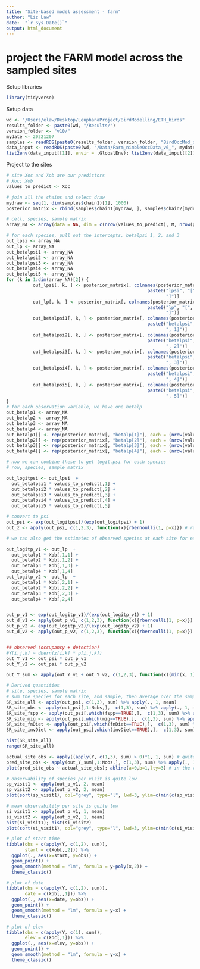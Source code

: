 ```yaml
---
title: "Site-based model assessment - farm"
author: "Liz Law"
date:  "`r Sys.Date()`"
output: html_document
---
```

# project the FARM model across the sampled sites

Setup libraries
```r
library(tidyverse)
```

Setup data
```r
wd <- "/Users/elaw/Desktop/LeuphanaProject/BirdModelling/ETH_birds"
results_folder <- paste0(wd, "/Results/")  
version_folder <- "v10/"
mydate <- 20221207
samples <- readRDS(paste0(results_folder, version_folder, "BirdOccMod_dOcc_samples_farm_", mydate, "_seed101.RDS"))
data_input <- readRDS(paste0(wd, "/Data/Farm_nimbleOccData_v6_", mydate, ".RDS"))
list2env(data_input[[1]], envir = .GlobalEnv); list2env(data_input[[2]], envir = .GlobalEnv); rm(data_input)
```

Project to the sites
```r
# site Xoc and Xob are our predictors 
# Xoc; Xob
values_to_predict <- Xoc

# join all the chains and select draw
mydraw <- seq(1, dim(samples$chain1)[1], 1000)
posterior_matrix <- rbind(samples$chain1[mydraw, ], samples$chain2[mydraw, ], samples$chain3[mydraw, ]) 

# cell, species, sample matrix
array_NA <- array(data = NA, dim = c(nrow(values_to_predict), M, nrow(posterior_matrix)))

# for each species, pull out the intercepts, betalpsi 1, 2, and 3
out_lpsi <- array_NA
out_lp <- array_NA
out_betalpsi1 <- array_NA
out_betalpsi2 <- array_NA
out_betalpsi3 <- array_NA
out_betalpsi4 <- array_NA
out_betalpsi5 <- array_NA
for (k in 1:dim(array_NA)[2]) {
          out_lpsi[, k, ] <- posterior_matrix[, colnames(posterior_matrix) %in% 
                                                     paste0("lpsi", "[", k, 
                                                            "]")]
          out_lp[, k, ] <- posterior_matrix[, colnames(posterior_matrix) %in% 
                                                     paste0("lp", "[", k, 
                                                            "]")]
          out_betalpsi1[, k, ] <- posterior_matrix[, colnames(posterior_matrix) %in% 
                                                     paste0("betalpsi", "[", k, 
                                                            ", 1]")]
          out_betalpsi2[, k, ] <- posterior_matrix[, colnames(posterior_matrix) %in% 
                                                     paste0("betalpsi", "[", k, 
                                                            ", 2]")]
          out_betalpsi3[, k, ] <- posterior_matrix[, colnames(posterior_matrix) %in% 
                                                     paste0("betalpsi", "[", k, 
                                                            ", 3]")]
          out_betalpsi4[, k, ] <- posterior_matrix[, colnames(posterior_matrix) %in% 
                                                     paste0("betalpsi", "[", k, 
                                                            ", 4]")]
          out_betalpsi5[, k, ] <- posterior_matrix[, colnames(posterior_matrix) %in% 
                                                     paste0("betalpsi", "[", k, 
                                                            ", 5]")]
}
# for each observation variable, we have one betalp
out_betalp1 <- array_NA
out_betalp2 <- array_NA
out_betalp3 <- array_NA
out_betalp4 <- array_NA
out_betalp1[] <- rep(posterior_matrix[, "betalp[1]"], each = (nrow(values_to_predict)*M))
out_betalp2[] <- rep(posterior_matrix[, "betalp[2]"], each = (nrow(values_to_predict)*M))
out_betalp3[] <- rep(posterior_matrix[, "betalp[3]"], each = (nrow(values_to_predict)*M))
out_betalp4[] <- rep(posterior_matrix[, "betalp[4]"], each = (nrow(values_to_predict)*M))

# now we can combine these to get logit.psi for each species
# row, species, sample matrix

out_logitpsi <- out_lpsi  +
  out_betalpsi1 * values_to_predict[,1] + 
  out_betalpsi2 * values_to_predict[,2] +
  out_betalpsi3 * values_to_predict[,3] +
  out_betalpsi4 * values_to_predict[,4] +
  out_betalpsi5 * values_to_predict[,5] 

# convert to psi 
out_psi <- exp(out_logitpsi)/(exp(out_logitpsi) + 1)
out_z <- apply(out_psi, c(1,2,3), function(x){rbernoulli(1, p=x)}) # random

# we can also get the estimates of observed species at each site for each event

out_logitp_v1 <- out_lp  +
  out_betalp1 * Xob[,1,1] + 
  out_betalp2 * Xob[,1,2] +
  out_betalp3 * Xob[,1,3] +
  out_betalp4 * Xob[,1,4]
out_logitp_v2 <- out_lp  +
  out_betalp1 * Xob[,2,1] +
  out_betalp2 * Xob[,2,2] +
  out_betalp3 * Xob[,2,3] +
  out_betalp4 * Xob[,2,4]


out_p_v1 <- exp(out_logitp_v1)/(exp(out_logitp_v1) + 1)
out_d_v1 <- apply(out_p_v1, c(1,2,3), function(x){rbernoulli(1, p=x)}) # random
out_p_v2 <- exp(out_logitp_v2)/(exp(out_logitp_v2) + 1)
out_d_v2 <- apply(out_p_v2, c(1,2,3), function(x){rbernoulli(1, p=x)}) # random


## observed (occupancy + detection)
#Y[i,j,k] ~ dbern(z[i,k] * p[i,j,k]) 
out_Y_v1 <- out_psi * out_p_v1
out_Y_v2 <- out_psi * out_p_v2  

out_Y_sum <- apply(out_Y_v1 + out_Y_v2, c(1,2,3), function(x)(min(x, 1))) # (summed chances of seeing it, max is 1)

# Derived quantities
# site, species, sample matrix
# sum the species for each site, and sample, then average over the samples (can use psi for this)
SR_site_all <- apply(out_psi, c(1,3), sum) %>% apply(., 1, mean)               # Number of occurring species at each site
SR_site_obs <- apply(out_psi[,1:Nobs,],  c(1,3), sum) %>% apply(., 1, mean)    # observed species only  
SR_site_fspp <- apply(out_psi[,which(fspp==TRUE),],  c(1,3), sum) %>% apply(., 1, mean)          # forest dependent species
SR_site_mig <- apply(out_psi[,which(mig==TRUE),],  c(1,3), sum) %>% apply(., 1, mean)           # migrants
SR_site_fnDiet <- apply(out_psi[,which(fnDiet==TRUE),],  c(1,3), sum) %>% apply(., 1, mean)       # fruit/nectar species
SR_site_invDiet <- apply(out_psi[,which(invDiet==TRUE),],  c(1,3), sum) %>% apply(., 1, mean)     # invertebrate species

hist(SR_site_all)
range(SR_site_all)

actual_site_obs <- apply((apply(Y, c(1,3), sum) > 0)*1, 1, sum) # quite low!
pred_site_obs <- apply(out_Y_sum[,1:Nobs,], c(1,3), sum) %>% apply(., 1, mean)   # only the observed species
plot(pred_site_obs ~ actual_site_obs); abline(a=0,b=1,lty=3) # in the right ball park 

# observability of species per visit is quite low
sp_visit1 <- apply(out_p_v1, 2, mean)
sp_visit2 <- apply(out_p_v2, 2, mean)
plot(sort(sp_visit1), col="grey", type="l", lwd=3, ylim=c(min(c(sp_visit1,sp_visit2)),max(c(sp_visit1,sp_visit2)))); points(sort(sp_visit2), type="l", lwd=3)

# mean observability per site is quite low
si_visit1 <- apply(out_p_v1, 1, mean)
si_visit2 <- apply(out_p_v2, 1, mean)
hist(si_visit1); hist(si_visit2)
plot(sort(si_visit1), col="grey", type="l", lwd=3, ylim=c(min(c(si_visit1,si_visit2)),max(c(si_visit1,si_visit2)))); points(sort(si_visit2), type="l", lwd=3)

# plot of start time
tibble(obs = c(apply(Y, c(1,2), sum)),
       start = c(Xob[,,2])) %>% 
  ggplot(., aes(x=start, y=obs)) + 
  geom_point() + 
  geom_smooth(method = "lm", formula = y~poly(x,2)) + 
  theme_classic()

# plot of date
tibble(obs = c(apply(Y, c(1,2), sum)),
       date = c(Xob[,,1])) %>% 
  ggplot(., aes(x=date, y=obs)) + 
  geom_point() + 
  geom_smooth(method = "lm", formula = y~x) + 
  theme_classic()

# plot of elev
tibble(obs = c(apply(Y, c(1), sum)),
       elev = c(Xoc[,1])) %>% 
  ggplot(., aes(x=elev, y=obs)) + 
  geom_point() + 
  geom_smooth(method = "lm", formula = y~x) + 
  theme_classic()

```

